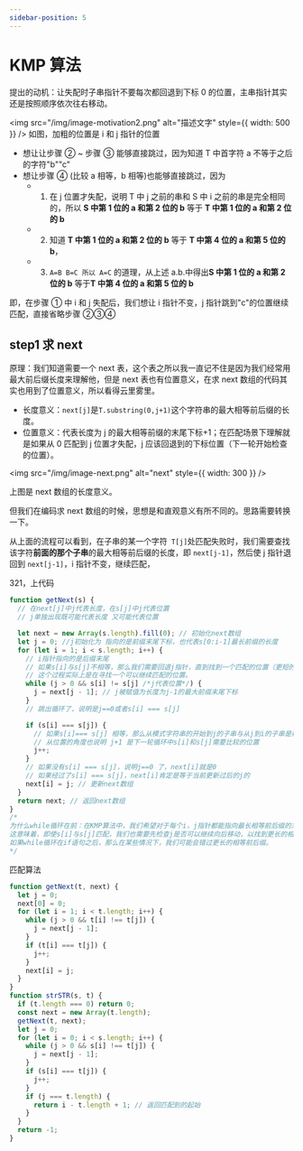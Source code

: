 ```yaml
---
sidebar-position: 5
---
```


# KMP 算法

提出的动机：让失配时子串指针不要每次都回退到下标 0 的位置，主串指针其实还是按照顺序依次往右移动。

<img src="/img/image-motivation2.png" alt="描述文字" style={{ width: 500 }} />
如图，加粗的位置是 i 和 j 指针的位置

- 想让让步骤 ② ~ 步骤 ③ 能够直接跳过，因为知道 T 中首字符 a 不等于之后的字符"b""c"
- 想让步骤 ④ (比较 a 相等，b 相等)也能够直接跳过，因为
  - 1. 在 j 位置才失配，说明 T 中 j 之前的串和 S 中 i 之前的串是完全相同的，所以 **S 中第 1 位的 a 和第 2 位的 b** 等于 **T 中第 1 位的 a 和第 2 位的 b**
  - 2. 知道 **T 中第 1 位的 a 和第 2 位的 b** 等于 **T 中第 4 位的 a 和第 5 位的 b**，
  - 3. `A=B B=C 所以 A=C` 的道理，从上述 a.b.中得出**S 中第 1 位的 a 和第 2 位的 b** 等于**T 中第 4 位的 a 和第 5 位的 b**

即，在步骤 ① 中 i 和 j 失配后，我们想让 i 指针不变，j 指针跳到"c"的位置继续匹配，直接省略步骤 ②③④

## step1 求 next

原理：我们知道需要一个 next 表，这个表之所以我一直记不住是因为我们经常用最大前后缀长度来理解他，但是 next 表也有位置意义，在求 next 数组的代码其实也用到了位置意义，所以看得云里雾里。

- 长度意义：`next[j]`是`T.substring(0,j+1)`这个字符串的最大相等前后缀的长度。
- 位置意义：代表长度为 j 的最大相等前缀的末尾下标+1；在匹配场景下理解就是如果从 0 匹配到 j 位置才失配，j 应该回退到的下标位置（下一轮开始检查的位置）。

<img src="/img/image-next.png" alt="next" style={{ width: 300 }} />

上图是 next 数组的长度意义。

但我们在编码求 next 数组的时候，思想是和直观意义有所不同的。思路需要转换一下。

从上面的流程可以看到，在子串的某一个字符` T[j]`处匹配失败时，我们需要查找该字符**前面的那个子串**的最大相等前后缀的长度，即 `next[j-1]`，然后使 j 指针退回到 `next[j-1]`，i 指针不变，继续匹配，

321，上代码

```javascript title="求模式串的next数组"
function getNext(s) {
  // 在next[j]中j代表长度，在s[j]中j代表位置
  // j单独出现既可能代表长度 又可能代表位置

  let next = new Array(s.length).fill(0); // 初始化next数组
  let j = 0; //j初始化为 指向的是前缀末尾下标，也代表s[0:i-1]最长前缀的长度
  for (let i = 1; i < s.length; i++) {
    // i指针指向的是后缀末尾
    // 如果s[i]与s[j]不相等，那么我们需要回退j指针，直到找到一个匹配的位置（更短的公共前后缀）或者j为0。
    // 这个过程实际上是在寻找一个可以继续匹配的位置。
    while (j > 0 && s[i] != s[j] /*j代表位置*/) {
      j = next[j - 1]; // j被赋值为长度为j-1的最大前缀末尾下标
    }
    // 跳出循环了，说明是j==0或者s[i] === s[j]

    if (s[i] === s[j]) {
      // 如果s[i]=== s[j] 相等，那么从模式字符串的开始到j的子串与从j到i的子串是相等的，说明s[0:i]串的最大前缀长度为 j+1（next[i]的值）
      // 从位置的角度也说明 j+1 是下一轮循环中s[i]和s[j]需要比较的位置
      j++;
    }
    // 如果没有s[i] === s[j]，说明j==0 了，next[i]就是0
    // 如果经过了s[i] === s[j]，next[i]肯定是等于当前更新过后的j的
    next[i] = j; // 更新next数组
  }
  return next; // 返回next数组
}
/*
为什么while循环在前：在KMP算法中，我们希望对于每个i，j指针都能指向最长相等前后缀的末尾。
这意味着，即使s[i]与s[j]匹配，我们也需要先检查j是否可以继续向后移动，以找到更长的相等前后缀。
如果while循环在if语句之后，那么在某些情况下，我们可能会错过更长的相等前后缀。
*/
```

匹配算法

```javascript title="kmmp"
function getNext(t, next) {
  let j = 0;
  next[0] = 0;
  for (let i = 1; i < t.length; i++) {
    while (j > 0 && t[i] !== t[j]) {
      j = next[j - 1];
    }
    if (t[i] === t[j]) {
      j++;
    }
    next[i] = j;
  }
}
function strSTR(s, t) {
  if (t.length === 0) return 0;
  const next = new Array(t.length);
  getNext(t, next);
  let j = 0;
  for (let i = 0; i < s.length; i++) {
    while (j > 0 && s[i] !== t[j]) {
      j = next[j - 1];
    }
    if (s[i] === t[j]) {
      j++;
    }
    if (j === t.length) {
      return i - t.length + 1; // 返回匹配到的起始
    }
  }
  return -1;
}
```

